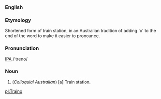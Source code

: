===English===
===Etymology===
Shortened form of train station, in an Australian tradition of adding 'o' to the end of the word to make it easier to pronounce.
===Pronunciation===
[[IPA]] /'treno/
===Noun===
# (''Colloquial Australian'') [a] Train station.

[[pl:Traino]]
